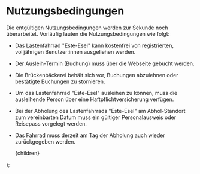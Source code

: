 
# Nutzungsbedingungen

Die entgültigen Nutzungsbedingungen werden zur Sekunde noch überarbeitet. Vorläufig lauten die Nutzungsbedingungen wie folgt:

- Das Lastenfahrrad "Este-Esel" kann kostenfrei von registrierten, volljährigen Benutzer:innen ausgeliehen werden.
- Der Ausleih-Termin (Buchung) muss über die Webseite gebucht werden.
- Die Brückenbäckerei behält sich vor, Buchungen abzulehnen oder bestätigte Buchungen zu stornieren.
- Um das Lastenfahrrad "Este-Esel" ausleihen zu können, muss die ausleihende Person über eine Haftpflichtversicherung verfügen.
- Bei der Abholung des Lastenfahrrads "Este-Esel" am Abhol-Standort zum vereinbarten Datum muss ein gültiger Personalausweis oder Reisepass vorgelegt werden.
- Das Fahrrad muss derzeit am Tag der Abholung auch wieder zurückgegeben werden.

  <DefaultLayout>
    <div className="prose mx-auto">{children}</div>
  </DefaultLayout>
);
